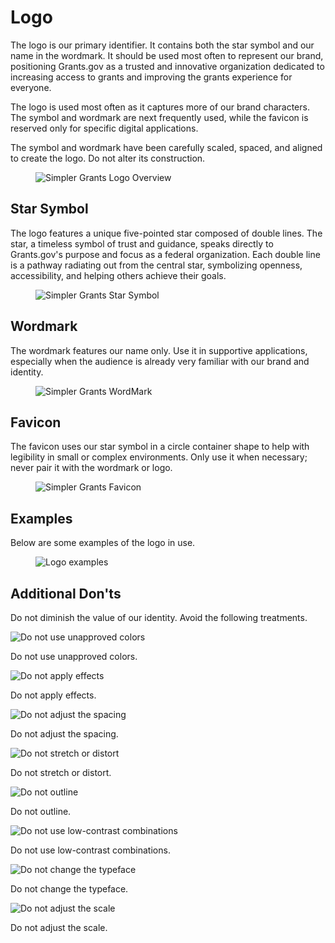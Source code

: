 
<Meta title="Brand/Logo" />

<style>
{`
  .logo-page {
    font-family: -apple-system, BlinkMacSystemFont, "Segoe UI", Roboto, Oxygen, Ubuntu, Cantarell, "Fira Sans", "Droid Sans", "Helvetica Neue", sans-serif;
    color: #333;
    line-height: 1.6;
    max-width: 1200px;
    margin: 0 auto;
  }
  
  .logo-page h1 {
    font-size: 2.5rem;
    font-weight: 600;
    margin-bottom: 1.5rem;
    padding-bottom: 0.5rem;
    border-bottom: 1px solid #eaecef;
  }
  
  .logo-page h2 {
    font-size: 1.75rem;
    font-weight: 600;
    margin-top: 2.5rem;
    margin-bottom: 1rem;
    padding-bottom: 0.3rem;
    border-bottom: 1px solid #eaecef;
  }
  
  .logo-page p {
    margin-bottom: 1.5rem;
  }
  
  .logo-page figure {
    margin: 2rem 0;
    text-align: center;
  }
  
  .logo-page figure img {
    max-width: 100%;
    border: 1px solid #e0e0e0;
    border-radius: 4px;
    box-shadow: 0 2px 8px rgba(0, 0, 0, 0.05);
  }
  
  .logo-page figcaption {
    font-size: 0.9rem;
    color: #666;
    margin-top: 0.5rem;
  }
  
  .dont-examples {
    display: grid;
    grid-template-columns: repeat(auto-fill, minmax(250px, 1fr));
    gap: 20px;
    margin: 2rem 0;
  }
  
  .dont-item {
    border: 1px solid #e0e0e0;
    border-radius: 8px;
    overflow: hidden;
    box-shadow: 0 2px 8px rgba(0, 0, 0, 0.05);
    transition: transform 0.2s, box-shadow 0.2s;
  }
  
  .dont-item:hover {
    transform: translateY(-3px);
    box-shadow: 0 4px 12px rgba(0, 0, 0, 0.1);
  }
  
  .dont-item .img-container {
    position: relative;
    width: 100%;
    height: 180px;
    display: flex;
    align-items: center;
    justify-content: center;
    background-color: #f5f5f5;
    padding: 1rem;
  }
  
  .dont-item img {
    max-width: 100%;
    max-height: 100%;
    object-fit: contain;
  }
  
  .dont-item p {
    padding: 1rem;
    margin: 0;
    font-weight: 500;
    background-color: #fff;
    border-top: 1px solid #e0e0e0;
  }
  
  .change-log-table {
    width: 100%;
    border-collapse: collapse;
    margin: 2rem 0;
  }
  
  .change-log-table th,
  .change-log-table td {
    border: 1px solid #e0e0e0;
    padding: 0.75rem 1rem;
    text-align: left;
  }
  
  .change-log-table th {
    background-color: #f5f5f5;
    font-weight: 600;
  }
  
  .change-log-table tr:nth-child(even) {
    background-color: #f9f9f9;
  }
  
  .unapproved-colors img,
  .apply-effects img,
  .stretch-distort img,
  .outline img,
  .low-contrast img,
  .adjust-scale img {
    max-width: 100%;
    max-height: 100%;
    object-fit: contain;
  }
  
  .adjust-spacing .img-container::before,
  .change-typeface .img-container::after {
    display: none;
  }
  
  .low-contrast {
    background-color: transparent;
  }
`}
</style>

<div className="logo-page">

# Logo

The logo is our primary identifier. It contains both the star symbol and our name in the wordmark. It should be used most often to represent our brand, positioning Grants.gov as a trusted and innovative organization dedicated to increasing access to grants and improving the grants experience for everyone.

The logo is used most often as it captures more of our brand characters. The symbol and wordmark are next frequently used, while the favicon is reserved only for specific digital applications.

The symbol and wordmark have been carefully scaled, spaced, and aligned to create the logo. Do not alter its construction.

<Unstyled>
  <figure>
    <img src="/brand/images/Simpler-Grants-Logo-Overview.jpg" alt="Simpler Grants Logo Overview" />
  </figure>
</Unstyled>

## Star Symbol

The logo features a unique five-pointed star composed of double lines. The star, a timeless symbol of trust and guidance, speaks directly to Grants.gov's purpose and focus as a federal organization. Each double line is a pathway radiating out from the central star, symbolizing openness, accessibility, and helping others achieve their goals.

<Unstyled>
  <figure>
    <img src="/brand/images/Simpler-Grants-Star-Symbol.png" alt="Simpler Grants Star Symbol" />
  </figure>
</Unstyled>

## Wordmark

The wordmark features our name only. Use it in supportive applications, especially when the audience is already very familiar with our brand and identity.

<Unstyled>
  <figure>
    <img src="/brand/images/Simpler-Grants-WordMark.png" alt="Simpler Grants WordMark" />
  </figure>
</Unstyled>

## Favicon

The favicon uses our star symbol in a circle container shape to help with legibility in small or complex environments. Only use it when necessary; never pair it with the wordmark or logo.

<Unstyled>
  <figure>
    <img src="/brand/images/Simpler-Grants-Favicon.png" alt="Simpler Grants Favicon" />
  </figure>
</Unstyled>

## Examples

Below are some examples of the logo in use.

<Unstyled>
  <figure>
    <img src="/brand/images/Logo-examples.png" alt="Logo examples" />
  </figure>
</Unstyled>

## Additional Don'ts

Do not diminish the value of our identity. Avoid the following treatments.

<Unstyled>
  <div className="dont-examples">
    <div className="dont-item">
      <div className="img-container">
        <img src="/brand/images/simpler-grants-logo-unapproved-colors.png" alt="Do not use unapproved colors" />
      </div>
      <p>Do not use unapproved colors.</p>
    </div>
    <div className="dont-item">
      <div className="img-container">
        <img src="/brand/images/simpler-grants-logo-dont-apply-effects.png" alt="Do not apply effects" />
      </div>
      <p>Do not apply effects.</p>
    </div>
    <div className="dont-item">
      <div className="img-container">
        <img src="/brand/images/simpler-grants-logo-dont-adjust-the-spacing.png" alt="Do not adjust the spacing" />
      </div>
      <p>Do not adjust the spacing.</p>
    </div>
    <div className="dont-item">
      <div className="img-container">
        <img src="/brand/images/simpler-grants-logo-dont-stretch-or-distort.png" alt="Do not stretch or distort" />
      </div>
      <p>Do not stretch or distort.</p>
    </div>
    <div className="dont-item">
      <div className="img-container">
        <img src="/brand/images/simpler-grants-logo-dont-outline.png" alt="Do not outline" />
      </div>
      <p>Do not outline.</p>
    </div>
    <div className="dont-item">
      <div className="img-container">
        <img src="/brand/images/simpler-grants-logo-dont-use-low-contrast-combinations.png" alt="Do not use low-contrast combinations" />
      </div>
      <p>Do not use low-contrast combinations.</p>
    </div>
    <div className="dont-item">
      <div className="img-container">
        <img src="/brand/images/simpler-grants-logo-dont-change-the-typeface.png" alt="Do not change the typeface" />
      </div>
      <p>Do not change the typeface.</p>
    </div>
    <div className="dont-item">
      <div className="img-container">
        <img src="/brand/images/simpler-grants-logo-dont-adjust-scale.png" alt="Do not adjust the scale" />
      </div>
      <p>Do not adjust the scale.</p>
    </div>
  </div>
</Unstyled>
</div>
